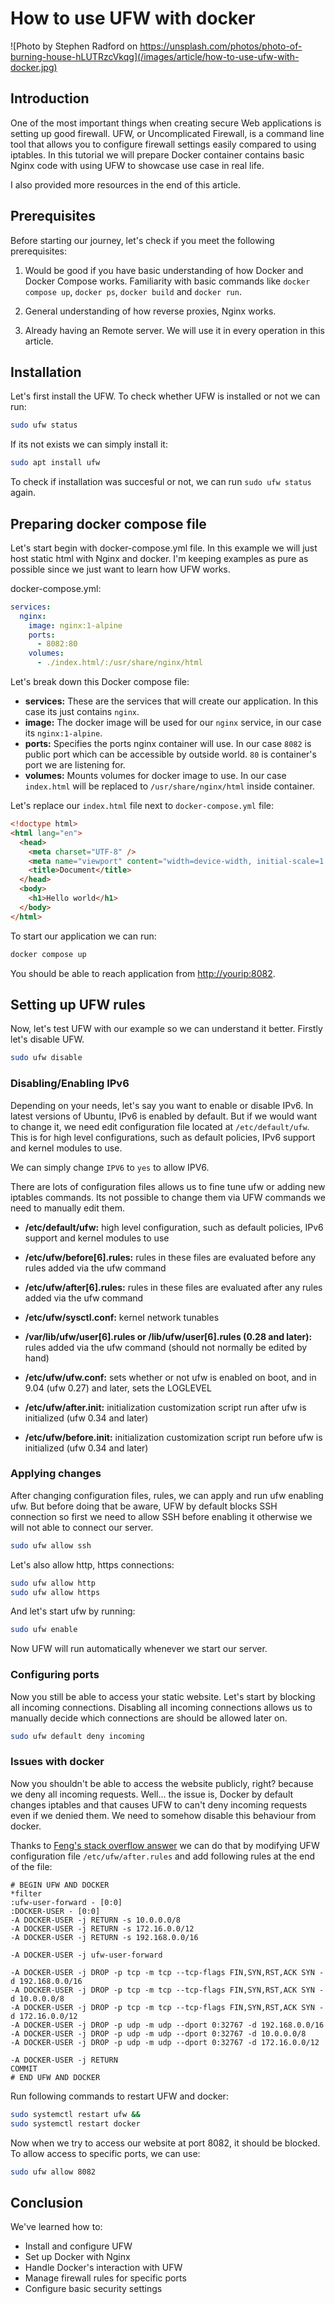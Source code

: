 # How to use UFW with docker

![Photo by Stephen Radford on https://unsplash.com/photos/photo-of-burning-house-hLUTRzcVkqg](/images/article/how-to-use-ufw-with-docker.jpg)

## Introduction

One of the most important things when creating secure Web applications is setting up good firewall. UFW, or Uncomplicated Firewall, is a command line tool that allows you to configure firewall settings easily compared to using iptables. In this tutorial we will prepare Docker container contains basic Nginx code with using UFW to showcase use case in real life.

I also provided more resources in the end of this article.

## Prerequisites

Before starting our journey, let's check if you meet the following prerequisites:

1. Would be good if you have basic understanding of how Docker and Docker Compose works. Familiarity with basic commands like `docker compose up`, `docker ps`, `docker build` and `docker run`.

2. General understanding of how reverse proxies, Nginx works.

3. Already having an Remote server. We will use it in every operation in this article.

## Installation

Let's first install the UFW. To check whether UFW is installed or not we can run:

```bash
sudo ufw status
```

If its not exists we can simply install it:

```bash
sudo apt install ufw
```

To check if installation was succesful or not, we can run `sudo ufw status` again.

## Preparing docker compose file

Let's start begin with docker-compose.yml file. In this example we will just host static html with Nginx and docker. I'm keeping examples as pure as possible since we just want to learn how UFW works.

docker-compose.yml:

```yml
services:
  nginx:
    image: nginx:1-alpine
    ports:
      - 8082:80
    volumes:
      - ./index.html/:/usr/share/nginx/html
```

Let's break down this Docker compose file:

- **services:** These are the services that will create our application. In this case its just contains `nginx`.
- **image:** The docker image will be used for our `nginx` service, in our case its `nginx:1-alpine`.
- **ports:** Specifies the ports nginx container will use. In our case `8082` is public port which can be accessible by outside world. `80` is container's port we are listening for.
- **volumes:** Mounts volumes for docker image to use. In our case `index.html` will be replaced to `/usr/share/nginx/html` inside container.

Let's replace our `index.html` file next to `docker-compose.yml` file:

```html
<!doctype html>
<html lang="en">
  <head>
    <meta charset="UTF-8" />
    <meta name="viewport" content="width=device-width, initial-scale=1.0" />
    <title>Document</title>
  </head>
  <body>
    <h1>Hello world</h1>
  </body>
</html>
```

To start our application we can run:

```bash
docker compose up
```

You should be able to reach application from [http://yourip:8082](http://yourip:8082).

## Setting up UFW rules

Now, let's test UFW with our example so we can understand it better. Firstly let's disable UFW.

```bash
sudo ufw disable
```

### Disabling/Enabling IPv6

Depending on your needs, let's say you want to enable or disable IPv6. In latest versions of Ubuntu, IPv6 is enabled by default. But if we would want to change it, we need edit configuration file located at `/etc/default/ufw`. This is for high level configurations, such as default policies, IPv6 support and kernel modules to use.

We can simply change `IPV6` to `yes` to allow IPV6.

There are lots of configuration files allows us to fine tune ufw or adding new iptables commands. Its not possible to change them via UFW commands we need to manually edit them.

- **/etc/default/ufw:** high level configuration, such as default policies, IPv6 support and kernel modules to use

- **/etc/ufw/before[6].rules:** rules in these files are evaluated before any rules added via the ufw command

- **/etc/ufw/after[6].rules:** rules in these files are evaluated after any rules added via the ufw command

- **/etc/ufw/sysctl.conf:** kernel network tunables

- **/var/lib/ufw/user[6].rules or /lib/ufw/user[6].rules (0.28 and later):** rules added via the ufw command (should not normally be edited by hand)

- **/etc/ufw/ufw.conf:** sets whether or not ufw is enabled on boot, and in 9.04 (ufw 0.27) and later, sets the LOGLEVEL

- **/etc/ufw/after.init:** initialization customization script run after ufw is initialized (ufw 0.34 and later)

- **/etc/ufw/before.init:** initialization customization script run before ufw is initialized (ufw 0.34 and later)

### Applying changes

After changing configuration files, rules, we can apply and run ufw enabling ufw. But before doing that be aware, UFW by default blocks SSH connection so first we need to allow SSH before enabling it otherwise we will not able to connect our server.

```bash
sudo ufw allow ssh
```

Let's also allow http, https connections:

```bash
sudo ufw allow http
sudo ufw allow https
```

And let's start ufw by running:

```bash
sudo ufw enable
```

Now UFW will run automatically whenever we start our server.

### Configuring ports

Now you still be able to access your static website. Let's start by blocking all incoming connections. Disabling all incoming connections allows us to manually decide which connections are should be allowed later on.

```bash
sudo ufw default deny incoming
```

### Issues with docker

Now you shouldn't be able to access the website publicly, right? because we deny all incoming requests. Well... the issue is, Docker by default changes iptables and that causes UFW to can't deny incoming requests even if we denied them. We need to somehow disable this behaviour from docker.

Thanks to [Feng's stack overflow answer](https://stackoverflow.com/a/51741599/22740544) we can do that by modifying UFW configuration file `/etc/ufw/after.rules` and add following rules at the end of the file:

```
# BEGIN UFW AND DOCKER
*filter
:ufw-user-forward - [0:0]
:DOCKER-USER - [0:0]
-A DOCKER-USER -j RETURN -s 10.0.0.0/8
-A DOCKER-USER -j RETURN -s 172.16.0.0/12
-A DOCKER-USER -j RETURN -s 192.168.0.0/16

-A DOCKER-USER -j ufw-user-forward

-A DOCKER-USER -j DROP -p tcp -m tcp --tcp-flags FIN,SYN,RST,ACK SYN -d 192.168.0.0/16
-A DOCKER-USER -j DROP -p tcp -m tcp --tcp-flags FIN,SYN,RST,ACK SYN -d 10.0.0.0/8
-A DOCKER-USER -j DROP -p tcp -m tcp --tcp-flags FIN,SYN,RST,ACK SYN -d 172.16.0.0/12
-A DOCKER-USER -j DROP -p udp -m udp --dport 0:32767 -d 192.168.0.0/16
-A DOCKER-USER -j DROP -p udp -m udp --dport 0:32767 -d 10.0.0.0/8
-A DOCKER-USER -j DROP -p udp -m udp --dport 0:32767 -d 172.16.0.0/12

-A DOCKER-USER -j RETURN
COMMIT
# END UFW AND DOCKER
```

Run following commands to restart UFW and docker:

```bash
sudo systemctl restart ufw &&
sudo systemctl restart docker
```

Now when we try to access our website at port 8082, it should be blocked. To allow access to specific ports, we can use:

```bash
sudo ufw allow 8082
```

## Conclusion

We've learned how to:

- Install and configure UFW
- Set up Docker with Nginx
- Handle Docker's interaction with UFW
- Manage firewall rules for specific ports
- Configure basic security settings
